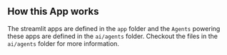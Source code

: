 ## How this App works

The streamlit apps are defined in the `app` folder and the `Agents` powering these apps are defined in the `ai/agents` folder. Checkout the files in the `ai/agents` folder for more information.
